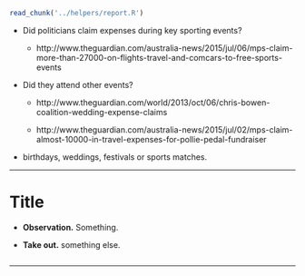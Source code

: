 ```r
read_chunk('../helpers/report.R')
```

* Did politicians claim expenses during key sporting events?

    - http://www.theguardian.com/australia-news/2015/jul/06/mps-claim-more-than-27000-on-flights-travel-and-comcars-to-free-sports-events

* Did they attend other events?

    - http://www.theguardian.com/world/2013/oct/06/chris-bowen-coalition-wedding-expense-claims

    - http://www.theguardian.com/australia-news/2015/jul/02/mps-claim-almost-10000-in-travel-expenses-for-pollie-pedal-fundraiser

* birthdays, weddings, festivals or sports matches.

***

# Title

* **Observation.** Something.

* **Take out.** something else.

```r
```

***
